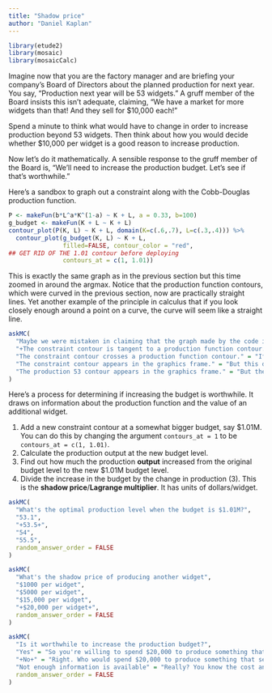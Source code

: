 ```yaml
---
title: "Shadow price"
author: "Daniel Kaplan"
---
```


```r
library(etude2)
library(mosaic)
library(mosaicCalc)
```

Imagine now that you are the factory manager and are briefing your company's Board of Directors about the planned production for next year. You say, "Production next year will be 53 widgets." A gruff member of the Board insists this isn't adequate, claiming, "We have a market for more widgets than that! And they sell for $10,000 each!"

Spend a minute to think what would have to change in order to increase production beyond 53 widgets. Then think about how you would decide whether $10,000 per widget is a good reason to increase production.

Now let's do it mathematically. A sensible response to the gruff member of the Board is, "We'll need to increase the production budget. Let's see if that's worthwhile."

Here's a sandbox to graph out a constraint along with the Cobb-Douglas production function. 

```r
P <- makeFun(b*L^a*K^(1-a) ~ K + L, a = 0.33, b=100)
g_budget <- makeFun(K + L ~ K + L)
contour_plot(P(K, L) ~ K + L, domain(K=c(.6,.7), L=c(.3,.4))) %>%
  contour_plot(g_budget(K, L) ~ K + L,
               filled=FALSE, contour_color = "red",
## GET RID OF THE 1.01 contour before deploying
               contours_at = c(1, 1.01)) 
```

This is exactly the same graph as in the previous section but this time zoomed in around the argmax. Notice that the production function contours, which were curved in the previous section, now are practically straight lines. Yet another example of the principle in calculus that if you look closely enough around a point on a curve, the curve will seem like a straight line.

```r
askMC(
  "Maybe we were mistaken in claiming that the graph made by the code in the sandbox zooms in around the argmax. Which of these tests would allow you to determine if indeed the argmax is in the graphics frame?",
  "+The constraint contour is tangent to a production function contour.+", 
  "The constraint contour crosses a production function contour." = "If so, then the path of the constraint function is heading either uphill or downhill, not level.",
  "The constraint contour appears in the graphics frame." = "But this doesn't rule out the frame being somewhere other than around the argmax.",
  "The production 53 contour appears in the graphics frame." = "But there are many places away from the argmax where the 53 contour appears."
)
```

Here's a process for determining if increasing the budget is worthwhile. It draws on information about the production function and the value of an additional widget.

1. Add a new constraint contour at a somewhat bigger budget, say $1.01M. You can do this by changing the argument `contours_at = 1` to be `contours_at = c(1, 1.01)`.
2. Calculate the production output at the new budget level.
3. Find out how much the production **output** increased from the original budget level to the new $1.01M budget level.
4. Divide the increase in the budget by the change in production (3). This is the **shadow price**/**Lagrange multiplier**. It has units of dollars/widget.

```r
askMC(
  "What's the optimal production level when the budget is $1.01M?",
  "53.1",
  "+53.5+",
  "54",
  "55.5",
  random_answer_order = FALSE
)
```

```r
askMC(
  "What's the shadow price of producing another widget",
  "$1000 per widget",
  "$5000 per widget",
  "$15,000 per widget",
  "+$20,000 per widget+",
  random_answer_order = FALSE
)
```

```r
askMC(
  "Is it worthwhile to increase the production budget?",
  "Yes" = "So you're willing to spend $20,000 to produce something that sells for $10,000?",
  "+No+" = "Right. Who would spend $20,000 to produce something that sells for $10,000?",
  "Not enough information is available" = "Really? You know the cost and the benefit. That's enough to make a decision.",
  random_answer_order = FALSE
)
```

